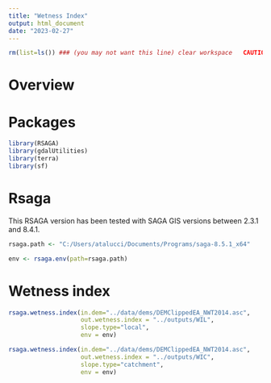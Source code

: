 ```yaml
---
title: "Wetness Index"
output: html_document
date: "2023-02-27"
---
```




```r
rm(list=ls()) ### (you may not want this line) clear workspace   CAUTION!!!
```

# Overview


# Packages
```r
library(RSAGA)
library(gdalUtilities)
library(terra)
library(sf)
```


# Rsaga 
This RSAGA version has been tested with SAGA GIS versions between 2.3.1 and 8.4.1.
```r
rsaga.path <- "C:/Users/atalucci/Documents/Programs/saga-8.5.1_x64"
```

```r
env <- rsaga.env(path=rsaga.path) 
```

# Wetness index

```r
rsaga.wetness.index(in.dem="../data/dems/DEMClippedEA_NWT2014.asc", 
                    out.wetness.index = "../outputs/WIL",  
                    slope.type="local", 
                    env = env)
```

```r
rsaga.wetness.index(in.dem="../data/dems/DEMClippedEA_NWT2014.asc", 
                    out.wetness.index = "../outputs/WIC",  
                    slope.type="catchment", 
                    env = env)
```